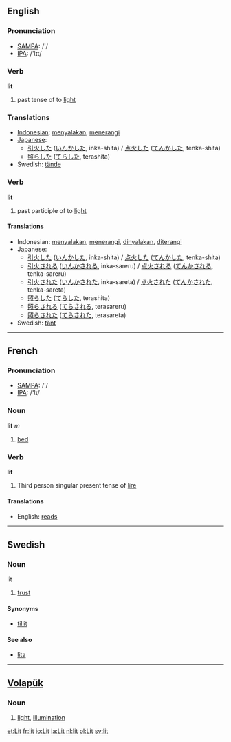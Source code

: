 ==English==
=== Pronunciation ===
*[[w:SAMPA|SAMPA]]: /'/
*[[w:IPA|IPA]]: /'lɪt/

=== Verb ===
'''lit'''

# past tense of to [[light]]

=== Translations ===
*[[Indonesian]]: [[nyala|menyalakan]], [[terang|menerangi]]
*[[Japanese]]: 
** [[引火]]した ([[いんか]]した, inka-shita) / [[点火]]した ([[てんか]]した, tenka-shita)
** [[照らした]] ([[てらした]], terashita)
*Swedish: [[tände]]

=== Verb ===
'''lit'''

# past participle of to [[light]]

==== Translations ====
*Indonesian: [[nyala|menyalakan]], [[terang|menerangi]], [[nyala|dinyalakan]], [[terang|diterangi]]
*Japanese: 
** [[引火]]した ([[いんか]]した, inka-shita) / [[点火]]した ([[てんか]]した, tenka-shita)
** [[引火]]される ([[いんか]]される, inka-sareru) / [[点火]]される ([[てんか]]される, tenka-sareru)
** [[引火]]された ([[いんか]]された, inka-sareta) / [[点火]]された ([[てんか]]された, tenka-sareta)
** [[照らした]] ([[てらした]], terashita)
** [[照らされる]] ([[てらされる]], terasareru)
** [[照らされた]] ([[てらされた]], terasareta)
*Swedish: [[tänt]]

----
==French==
=== Pronunciation ===
*[[w:SAMPA|SAMPA]]: /'/
*[[w:IPA|IPA]]: /'lɪ/

=== Noun ===
'''lit''' ''m''

# [[bed]]

=== Verb ===
'''lit'''

# Third person singular present tense of [[lire]]

====Translations====
*English: [[reads]]

----
== Swedish ==
=== Noun ===
;lit
#[[trust]]

====Synonyms====
*[[tillit]]
====See also====
*[[lita]]

----

== [[Volapük]] == 
=== Noun === 
# [[light]], [[illumination]]

[[et:Lit]]
[[fr:lit]]
[[io:Lit]]
[[la:Lit]]
[[nl:lit]]
[[pl:Lit]]
[[sv:lit]]